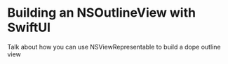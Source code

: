 # Building an NSOutlineView with SwiftUI
Talk about how you can use NSViewRepresentable to build a dope outline view
